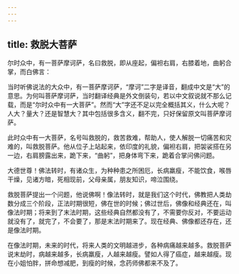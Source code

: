 ```yaml
---
---
---
```

title: 救脱大菩萨
---





尔时众中，有一菩萨摩诃萨，名曰救脱，即从座起，偏袒右肩，右膝着地，曲躬合掌，而白佛言：


当时听佛说法的大众中，有一菩萨摩诃萨，“摩诃”二字是译音，翻成中文是“大”的意思。为何叫菩萨摩诃萨，当时翻译经典是外文倒装句，若以中文叙说就不那么记载，而是“尔时众中有一大菩萨”。然而“大”字还不足以完全概括其义，什么大呢？人大？量大？还是智慧大？其中包括很多含义，翻不完，只好保留原文叫菩萨摩诃萨。

此时众中有一大菩萨，名号叫救脱的，救苦救难，帮助人，使人解脱一切痛苦和灾难的，叫救脱菩萨。他从位子上站起来，依印度的礼貌，偏袒右肩，把袈裟搭在另一边，右肩膀露出来，跪下来，“曲躬”，把身体弯下来，跪着合掌问佛问题。


大德世尊！佛法转时，有诸众生，为种种患之所困厄，长病羸瘦，不能饮食，喉唇干燥，见诸方暗，死相现前，父母亲属，朋友知识，啼泣围绕。


救脱菩萨提出一个问题，他说佛啊！像法转时，就是我们这个时代，佛教把人类劫数分成三个阶段，正法时期很短，佛在世的时候；佛过世后，佛像和经典还在，叫像法时期；将来到了末法时期，这些经典自然都没有了，不需要你反对，不要运动就没有了，就完了，不会要了，那是末法时期来了。现在经典、佛像都还存在，还是像法时期。

在像法时期，未来的时代，将来人类的文明越进步，各种病痛越来越多。救脱菩萨说末劫时，病越来越多，长病羸瘦，人越来越瘦。譬如人得了癌症，越来越瘦。现在小姐怕胖，拼命想减肥，到瘦的时候，念药师佛都来不及了。